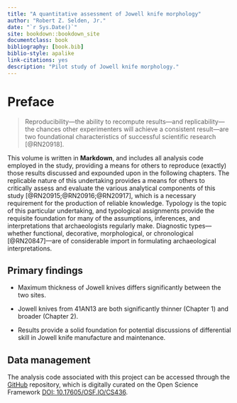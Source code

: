 ```yaml
--- 
title: "A quantitative assessment of Jowell knife morphology"
author: "Robert Z. Selden, Jr."
date: "`r Sys.Date()`"
site: bookdown::bookdown_site
documentclass: book
bibliography: [book.bib]
biblio-style: apalike
link-citations: yes
description: "Pilot study of Jowell knife morphology."
---
```


# Preface {-}

>Reproducibility---the ability to recompute results---and replicability---the chances other experimenters will achieve a consistent result---are two foundational characteristics of successful scientific research [@RN20918].

This volume is written in **Markdown**, and includes all analysis code employed in the study, providing a means for others to reproduce (exactly) those results discussed and expounded upon in the following chapters. The replicable nature of this undertaking provides a means for others to critically assess and evaluate the various analytical components of this study [@RN20915;@RN20916;@RN20917], which is a necessary requirement for the production of reliable knowledge. Typology is the topic of this particular undertaking, and typological assignments provide the requisite foundation for many of the assumptions, inferences, and interpretations that archaeologists regularly make. Diagnostic types---whether functional, decorative, morphological, or chronological [@RN20847]---are of considerable import in formulating archaeological interpretations.

## Primary findings

* Maximum thickness of Jowell knives differs significantly between the two sites.

* Jowell knives from 41AN13 are both significantly thinner (Chapter 1) and broader (Chapter 2).

* Results provide a solid foundation for potential discussions of differential skill in Jowell knife manufacture and maintenance.

## Data management

The analysis code associated with this project can be accessed through the [GitHub](https://github.com/aksel-blaise/jowell) repository, which is digitally curated on the Open Science Framework [DOI: 10.17605/OSF.IO/CS436](https://osf.io/cs436/).
